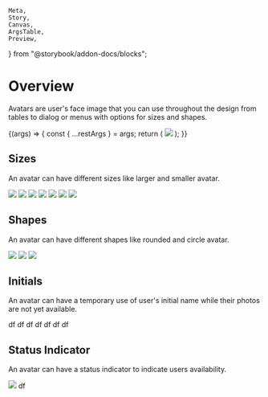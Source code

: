     Meta,
    Story,
    Canvas,
    ArgsTable,
    Preview,
} from "@storybook/addon-docs/blocks";


<Meta title="UI/Avatar" component={Avatar} />

# Overview

Avatars are user's face image that you can use throughout the design from tables to dialog or menus with options for sizes and shapes.

<Canvas>
    <Story
        name="Avatar Controls"
        argTypes={{
            size: {
                control: {
                    type: `select`,
                    options: ["default", "xs", "sm", "md", "lg", "xl", "xxl"],
                },
            },
            shape: {
                control: {
                    type: `select`,
                    options: ["circle", "rounded", "square"],
                },
            },
            status: {
                control: {
                    type: `inline-radio`,
                    options: ["online", "offline"],
                },
            },
            clasName: {
                control: {
                    type: `text`,
                },
            },
        }}
        args={{
            size: `default`,
            shape: `circle`,
        }}
    >
        {(args) => {
            const { ...restArgs } = args;
            return (
                <Avatar {...restArgs}>
                    <img src={image} />
                </Avatar>
            );
        }}
    </Story>
</Canvas>

<ArgsTable of={Avatar} story="Avatar Controls" />

## Sizes

An avatar can have different sizes like larger and smaller avatar.

<Preview withToolbar>
    <Story name="Sizes">
        <Avatar size="xs" shape="circle">
            <img src={image} />
        </Avatar>
        <Avatar size="sm" shape="circle">
            <img src={image} />
        </Avatar>
        <Avatar shape="circle">
            <img src={image} />
        </Avatar>
        <Avatar size="md" shape="circle">
            <img src={image} />
        </Avatar>
        <Avatar size="lg" shape="circle">
            <img src={image} />
        </Avatar>
        <Avatar size="xl" shape="circle">
            <img src={image} />
        </Avatar>
        <Avatar size="xxl" shape="circle">
            <img src={image} />
        </Avatar>
    </Story>
</Preview>

## Shapes

An avatar can have different shapes like rounded and circle avatar.

<Preview withToolbar>
    <Story name="shapes">
        <Avatar size="lg" shape="circle">
            <img src={image} />
        </Avatar>
        <Avatar size="lg" shape="rounded">
            <img src={image} />
        </Avatar>
        <Avatar size="lg" shape="square">
            <img src={image} />
        </Avatar>
    </Story>
</Preview>

## Initials

An avatar can have a temporary use of user's initial name while their photos are not yet available.

<Preview withToolbar>
    <Story name="Initials">
        <Avatar size="xs" shape="circle">
            <AvatarInitial>df</AvatarInitial>
        </Avatar>
        <Avatar size="sm" shape="circle">
            <AvatarInitial>df</AvatarInitial>
        </Avatar>
        <Avatar shape="circle">
            <AvatarInitial>df</AvatarInitial>
        </Avatar>
        <Avatar size="md" shape="circle">
            <AvatarInitial>df</AvatarInitial>
        </Avatar>
        <Avatar size="lg" shape="circle">
            <AvatarInitial>df</AvatarInitial>
        </Avatar>
        <Avatar size="xl" shape="circle">
            <AvatarInitial>df</AvatarInitial>
        </Avatar>
        <Avatar size="xxl" shape="circle">
            <AvatarInitial>df</AvatarInitial>
        </Avatar>
    </Story>
</Preview>

## Status Indicator

An avatar can have a status indicator to indicate users availability.

<Preview withToolbar>
    <Story name="Status Indicator">
        <Avatar size="lg" shape="circle" status="online">
            <img src={image} />
        </Avatar>
        <Avatar size="lg" shape="circle" status="offline">
            <AvatarInitial>df</AvatarInitial>
        </Avatar>
    </Story>
</Preview>
